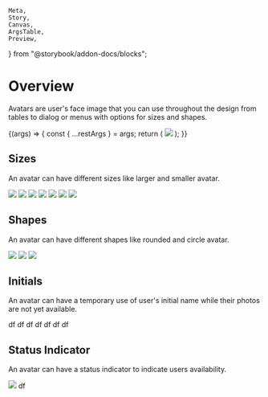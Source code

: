     Meta,
    Story,
    Canvas,
    ArgsTable,
    Preview,
} from "@storybook/addon-docs/blocks";


<Meta title="UI/Avatar" component={Avatar} />

# Overview

Avatars are user's face image that you can use throughout the design from tables to dialog or menus with options for sizes and shapes.

<Canvas>
    <Story
        name="Avatar Controls"
        argTypes={{
            size: {
                control: {
                    type: `select`,
                    options: ["default", "xs", "sm", "md", "lg", "xl", "xxl"],
                },
            },
            shape: {
                control: {
                    type: `select`,
                    options: ["circle", "rounded", "square"],
                },
            },
            status: {
                control: {
                    type: `inline-radio`,
                    options: ["online", "offline"],
                },
            },
            clasName: {
                control: {
                    type: `text`,
                },
            },
        }}
        args={{
            size: `default`,
            shape: `circle`,
        }}
    >
        {(args) => {
            const { ...restArgs } = args;
            return (
                <Avatar {...restArgs}>
                    <img src={image} />
                </Avatar>
            );
        }}
    </Story>
</Canvas>

<ArgsTable of={Avatar} story="Avatar Controls" />

## Sizes

An avatar can have different sizes like larger and smaller avatar.

<Preview withToolbar>
    <Story name="Sizes">
        <Avatar size="xs" shape="circle">
            <img src={image} />
        </Avatar>
        <Avatar size="sm" shape="circle">
            <img src={image} />
        </Avatar>
        <Avatar shape="circle">
            <img src={image} />
        </Avatar>
        <Avatar size="md" shape="circle">
            <img src={image} />
        </Avatar>
        <Avatar size="lg" shape="circle">
            <img src={image} />
        </Avatar>
        <Avatar size="xl" shape="circle">
            <img src={image} />
        </Avatar>
        <Avatar size="xxl" shape="circle">
            <img src={image} />
        </Avatar>
    </Story>
</Preview>

## Shapes

An avatar can have different shapes like rounded and circle avatar.

<Preview withToolbar>
    <Story name="shapes">
        <Avatar size="lg" shape="circle">
            <img src={image} />
        </Avatar>
        <Avatar size="lg" shape="rounded">
            <img src={image} />
        </Avatar>
        <Avatar size="lg" shape="square">
            <img src={image} />
        </Avatar>
    </Story>
</Preview>

## Initials

An avatar can have a temporary use of user's initial name while their photos are not yet available.

<Preview withToolbar>
    <Story name="Initials">
        <Avatar size="xs" shape="circle">
            <AvatarInitial>df</AvatarInitial>
        </Avatar>
        <Avatar size="sm" shape="circle">
            <AvatarInitial>df</AvatarInitial>
        </Avatar>
        <Avatar shape="circle">
            <AvatarInitial>df</AvatarInitial>
        </Avatar>
        <Avatar size="md" shape="circle">
            <AvatarInitial>df</AvatarInitial>
        </Avatar>
        <Avatar size="lg" shape="circle">
            <AvatarInitial>df</AvatarInitial>
        </Avatar>
        <Avatar size="xl" shape="circle">
            <AvatarInitial>df</AvatarInitial>
        </Avatar>
        <Avatar size="xxl" shape="circle">
            <AvatarInitial>df</AvatarInitial>
        </Avatar>
    </Story>
</Preview>

## Status Indicator

An avatar can have a status indicator to indicate users availability.

<Preview withToolbar>
    <Story name="Status Indicator">
        <Avatar size="lg" shape="circle" status="online">
            <img src={image} />
        </Avatar>
        <Avatar size="lg" shape="circle" status="offline">
            <AvatarInitial>df</AvatarInitial>
        </Avatar>
    </Story>
</Preview>
